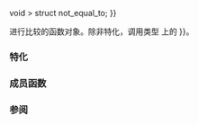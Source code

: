 {{cpp/title|not_equal_to}}
{{cpp/utility/functional/navbar}}
{{dcl begin}}
{{dcl header|functional}}
{{dcl rev begin}}
{{dcl|until=c++14|
template&lt; class T &gt;
struct not_equal_to;
}}
{{dcl|since=c++14|
template&lt; class T {{=}} void &gt;
struct not_equal_to;
}}
{{dcl rev end}}
{{dcl end}}

进行比较的函数对象。除非特化，调用类型 {{tt|T}} 上的 {{c|operator!{{=}}}}。

===特化===
{{rev begin}}
{{rev|since=c++14|
标准库提供 {{tt|std::not_equal_to}} 在不指定 {{tt|T}} 时的特化，令形参类型和返回类型留待推导。
{{dsc begin}}
{{dsc inc|cpp/utility/functional/dsc not_equal_to_void}}
{{dsc end}}
}}
{{rev end}}

{{cpp/utility/functional/member types|result=bool|arg1=T|arg2=T}}

===成员函数===
{{dsc begin}}
{{dsc mem fun|operator()|nolink=true|检查实参是否''不相等''}}
{{dsc end}}

{{member|{{small|std::not_equal_to::}}operator()|2=
{{dcl begin}}
{{dcla|constexpr=c++14|1=
bool operator()( const T&amp; lhs, const T&amp; rhs ) const;
}}
{{dcl end}}

检查 {{c|lhs}} 是否''不等于'' {{c|rhs}}。

===参数===
{{par begin}}
{{par|lhs, rhs|要比较的值}}
{{par end}}

===返回值===
若 {{c|1=lhs != rhs}} 则为 {{c|true}}，否则为 {{c|false}}。

{{cpp/impldef exception}}

===可能的实现===
{{eq fun|1=
constexpr bool operator()(const T&amp; lhs, const T&amp; rhs) const 
{
    return lhs != rhs;
}
}}
}}

===参阅===
{{dsc begin}}
{{dsc inc|cpp/algorithm/dsc equal}}
{{dsc inc|cpp/utility/functional/dsc less}}
{{dsc inc|cpp/utility/functional/ranges/dsc {{SUBPAGENAMEE}}}}
{{dsc end}}

{{langlinks|de|en|es|fr|it|ja|pt|ru}}